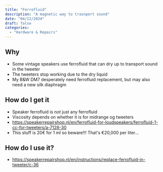 ```yaml
---
title: "Ferrofluid"
description: "A magnetic way to trasnport sound"
date: "04/12/2024"
draft: false
categories: 
  - "Hardware & Repairs"
---
```


## Why
- Some vintage speakers use ferrofluid that can dry up to transport sound in the tweeter
- The tweeters stop working due to the dry liquid
- My B&W DM7 desperately need ferrofluid replacement, but may also need a new silk diaphragm

## How do I get it
- Speaker ferrofluid is _not_ just any ferrofluid
- Viscosity depends on whether it is for midrange og tweeters
- https://speakerrepairshop.nl/en/ferrofluid-for-loudspeakers/ferrofluid-1-cc-for-tweeters/a-7128-30
- This stuff is 20€ for 1 ml so beware!!! That's €20,000 per liter...

## How do I use it?
- https://speakerrepairshop.nl/en/instructions/replace-ferrofluid-in-tweeter/c-36

